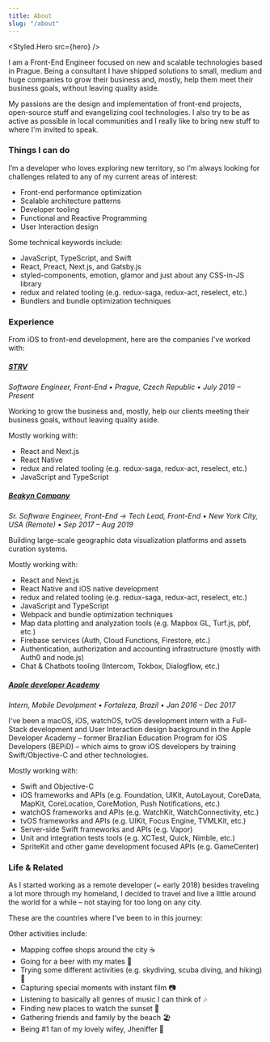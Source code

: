 ```yaml
---
title: About
slug: "/about"
---
```




<Styled.Hero src={hero} />

I am a Front-End Engineer focused on new and scalable technologies based in Prague. Being a consultant I have shipped solutions to small, medium and huge companies to grow their business and, mostly, help them meet their business goals, without leaving quality aside.

My passions are the design and implementation of front-end projects, open-source stuff and evangelizing cool technologies. I also try to be as active as possible in local communities and I really like to bring new stuff to where I'm invited to speak.

### Things I can do

I’m a developer who loves exploring new territory, so I'm always looking for challenges related to any of my current areas of interest:

- Front-end performance optimization
- Scalable architecture patterns
- Developer tooling
- Functional and Reactive Programming
- User Interaction design

Some technical keywords include:

- JavaScript, TypeScript, and Swift
- React, Preact, Next.js, and Gatsby.js
- styled-components, emotion, glamor and just about any CSS-in-JS library
- redux and related tooling (e.g. redux-saga, redux-act, reselect, etc.)
- Bundlers and bundle optimization techniques

### Experience

From iOS to front-end development, here are the companies I've worked with:

##### [STRV](https://www.strv.com)

_Software Engineer, Front-End • Prague, Czech Republic • July 2019 – Present_

Working to grow the business and, mostly, help our clients meeting their business goals, without leaving quality aside.

Mostly working with:

- React and Next.js
- React Native
- redux and related tooling (e.g. redux-saga, redux-act, reselect, etc.)
- JavaScript and TypeScript

##### [Beakyn Company](https://beakyn.com)

_Sr. Software Engineer, Front-End → Tech Lead, Front-End • New York City, USA (Remote) • Sep 2017 – Aug 2019_

Building large-scale geographic data visualization platforms and assets curation systems.

Mostly working with:

- React and Next.js
- React Native and iOS native development
- redux and related tooling (e.g. redux-saga, redux-act, reselect, etc.)
- JavaScript and TypeScript
- Webpack and bundle optimization techniques
- Map data plotting and analyzation tools (e.g. Mapbox GL, Turf.js, pbf, etc.)
- Firebase services (Auth, Cloud Functions, Firestore, etc.)
- Authentication, authorization and accounting infrastructure (mostly with Auth0 and node.js)
- Chat & Chatbots tooling (Intercom, Tokbox, Dialogflow, etc.)

##### [Apple developer Academy](http://developeracademy.ifce.edu.br)

_Intern, Mobile Devolpment • Fortaleza, Brazil • Jan 2016 – Dec 2017_

I've been a macOS, iOS, watchOS, tvOS development intern with a Full-Stack development and User Interaction design background in the Apple Developer Academy – former Brazilian Education Program for iOS Developers (BEPiD) – which aims to grow iOS developers by training Swift/Objective-C and other technologies.

Mostly working with:

- Swift and Objective-C
- iOS frameworks and APIs (e.g. Foundation, UIKit, AutoLayout, CoreData, MapKit, CoreLocation, CoreMotion, Push Notifications, etc.)
- watchOS frameworks and APIs (e.g. WatchKit, WatchConnectivity, etc.)
- tvOS frameworks and APIs (e.g. UIKit, Focus Engine, TVMLKit, etc.)
- Server-side Swift frameworks and APIs (e.g. Vapor)
- Unit and integration tests tools (e.g. XCTest, Quick, Nimble, etc.)
- SpriteKit and other game development focused APIs (e.g. GameCenter)

### Life & Related

As I started working as a remote developer (~ early 2018) besides traveling a lot more through my homeland, I decided to travel and live a little around the world for a while – not staying for too long on any city.

These are the countries where I've been to in this journey:

<Map map={map} data={data} />

Other activities include:

- Mapping coffee shops around the city ☕
- Going for a beer with my mates 🍻
- Trying some different activities (e.g. skydiving, scuba diving, and hiking) 🤘
- Capturing special moments with instant film 📷
- Listening to basically all genres of music I can think of 🎶
- Finding new places to watch the sunset 🌇
- Gathering friends and family by the beach 🏖️
- Being #1 fan of my lovely wifey, Jheniffer 💑
